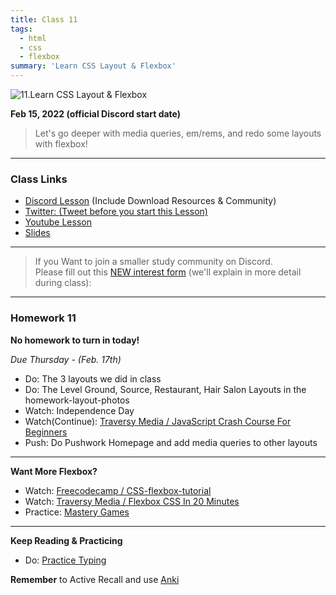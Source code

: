 ```yaml
---
title: Class 11
tags:
  - html
  - css
  - flexbox
summary: 'Learn CSS Layout & Flexbox'
---
```


![11.Learn CSS Layout & Flexbox](https://cdn.hashnode.com/res/hashnode/image/upload/v1676626798196/Ofv2ADnoi.png?auto=compress)

**Feb 15, 2022 (official Discord start date)**

> Let's go deeper with media queries, em/rems, and redo some layouts with flexbox!

<hr />

### Class Links

- [Discord Lesson](https://discord.com/channels/735923219315425401/738891289071714388/943273619239358474) (Include Download Resources & Community)
- [Twitter: (Tweet before you start this Lesson)](https://twitter.com/leonnoel/status/1493714553649041408)
- [Youtube Lesson](https://youtu.be/qEj0pXGVwjY)
- [Slides](https://slides.com/leonnoel/100devs2-css-review-flexbox)

<hr />

> If you Want to join a smaller study community on Discord. <br /> Please fill out this [NEW interest form](https://forms.gle/KuTBcouadvaJtUVz6) (we'll explain in more detail during class):

<hr />

### Homework 11

**No homework to turn in today!**

_Due Thursday - (Feb. 17th)_

- Do: The 3 layouts we did in class
- Do: The Level Ground, Source, Restaurant, Hair Salon Layouts in the homework-layout-photos
- Watch: Independence Day
- Watch(Continue): [Traversy Media / JavaScript Crash Course For Beginners](https://youtu.be/hdI2bqOjy3c)
- Push: Do Pushwork Homepage and add media queries to other layouts

<hr />

**Want More Flexbox?**

- Watch: [Freecodecamp / CSS-flexbox-tutorial](https://www.freecodecamp.org/news/css-flexbox-tutorial-with-cheatsheet/)
- Watch: [Traversy Media / Flexbox CSS In 20 Minutes](https://www.youtube.com/watch?v=JJSoEo8JSnc)
- Practice: [Mastery Games](https://mastery.games/flexboxzombies/)

<hr />

**Keep Reading & Practicing**

- Do: [Practice Typing](https://www.keybr.com/)

**Remember** to Active Recall and use [Anki](https://apps.ankiweb.net/)
